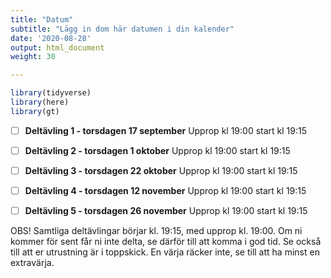```yaml
---
title: "Datum"
subtitle: "Lägg in dom här datumen i din kalender"
date: '2020-08-28'
output: html_document
weight: 30

---
```


```r
library(tidyverse)
library(here)
library(gt)
```


- [ ] **Deltävling 1  - torsdagen 17 september** Upprop kl 19:00 start kl 19:15

- [ ] **Deltävling 2 - torsdagen 1 oktober** Upprop kl 19:00 start kl 19:15

- [ ] **Deltävling 3 - torsdagen 22 oktober** Upprop kl 19:00 start kl 19:15

- [ ] **Deltävling 4 - torsdagen 12 november** Upprop kl 19:00 start kl 19:15

- [ ] **Deltävling 5 - torsdagen 26 november** Upprop kl 19:00 start kl 19:15

OBS! Samtliga deltävlingar börjar kl. 19:15, med upprop kl. 19:00. Om ni kommer för sent får ni inte delta, se därför till att komma i god tid. Se också till att er utrustning är i toppskick. En värja räcker inte, se till att ha minst en extravärja.
